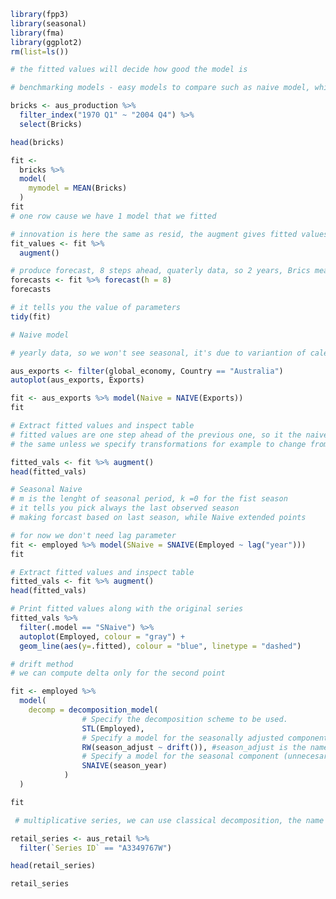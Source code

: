 
```r
library(fpp3)
library(seasonal)
library(fma)
library(ggplot2)
rm(list=ls())
```

```r
# the fitted values will decide how good the model is
```

```r
# benchmarking models - easy models to compare such as naive model, which model gives smaller errors, if simple are as good, we should not use complex ones
```

```r
bricks <- aus_production %>%
  filter_index("1970 Q1" ~ "2004 Q4") %>%
  select(Bricks)

head(bricks)
```

```r
fit <-
  bricks %>%
  model(
    mymodel = MEAN(Bricks)
  )
fit
# one row cause we have 1 model that we fitted
```

```r
# innovation is here the same as resid, the augment gives fitted values
fit_values <- fit %>%
  augment()
```


```r
# produce forecast, 8 steps ahead, quaterly data, so 2 years, Brics mean and sd, the column mean 
forecasts <- fit %>% forecast(h = 8)
forecasts
```

```r
# it tells you the value of parameters
tidy(fit)
```
```r
# Naive model
```

```r
# yearly data, so we won't see seasonal, it's due to variantion of calendar, it should be sampled less than yearly data
```


```r
aus_exports <- filter(global_economy, Country == "Australia")
autoplot(aus_exports, Exports)
```


```r
fit <- aus_exports %>% model(Naive = NAIVE(Exports))
fit
```

```r
# Extract fitted values and inspect table
# fitted values are one step ahead of the previous one, so it the naive is NAs, for the seasonal Naive all seasonal will be NAs
# the same unless we specify transformations for example to change from multiplicative to additive scheme

fitted_vals <- fit %>% augment()
head(fitted_vals) 
```

```r
# Seasonal Naive
# m is the lenght of seasonal period, k =0 for the fist season
# it tells you pick always the last observed season
# making forcast based on last season, while Naive extended points
```

```r
# for now we don't need lag parameter
fit <- employed %>% model(SNaive = SNAIVE(Employed ~ lag("year")))
fit
```
```r
# Extract fitted values and inspect table
fitted_vals <- fit %>% augment()
head(fitted_vals) 
```
```r
# Print fitted values along with the original series
fitted_vals %>% 
  filter(.model == "SNaive") %>%
  autoplot(Employed, colour = "gray") +
  geom_line(aes(y=.fitted), colour = "blue", linetype = "dashed")
```
```r
# drift method
# we can compute delta only for the second point
```


```r
fit <- employed %>% 
  model(
    decomp = decomposition_model(
                # Specify the decomposition scheme to be used.
                STL(Employed),
                # Specify a model for the seasonally adjusted component (in this case, a drift).
                RW(season_adjust ~ drift()), #season_adjust is the name of column
                # Specify a model for the seasonal component (unnecesary, since SNAIVE is the default).
                SNAIVE(season_year)
            )
  )

fit
```

```r
 # multiplicative series, we can use classical decomposition, the name of seasonal_adjust can be different, STL only takes the additive decomposition
```

```r
retail_series <- aus_retail %>%
  filter(`Series ID` == "A3349767W")

head(retail_series)
```



```r
retail_series
```

